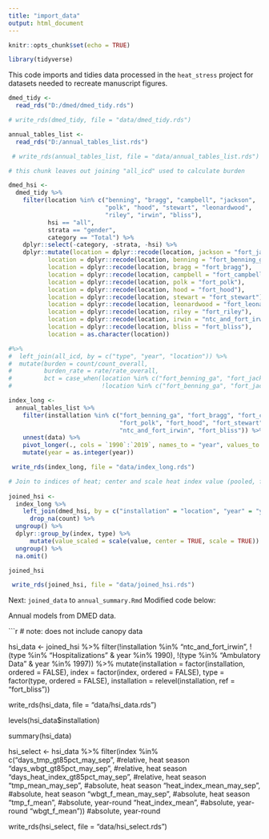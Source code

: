 ```yaml
---
title: "import_data"
output: html_document
---
```


```r
knitr::opts_chunk$set(echo = TRUE)

library(tidyverse)
```

This code imports and tidies data processed in the `heat_stress` project for datasets needed to recreate manuscript figures.


```r

dmed_tidy <- 
  read_rds("D:/dmed/dmed_tidy.rds")

# write_rds(dmed_tidy, file = "data/dmed_tidy.rds")

annual_tables_list <- 
  read_rds("D:/annual_tables_list.rds")

 # write_rds(annual_tables_list, file = "data/annual_tables_list.rds")


```




```r

# this chunk leaves out joining "all_icd" used to calculate burden

dmed_hsi <-
  dmed_tidy %>% 
    filter(location %in% c("benning", "bragg", "campbell", "jackson",
                           "polk", "hood", "stewart", "leonardwood", 
                           "riley", "irwin", "bliss"),
           hsi == "all",
           strata == "gender",
           category == "Total") %>% 
    dplyr::select(-category, -strata, -hsi) %>% 
    dplyr::mutate(location = dplyr::recode(location, jackson = "fort_jackson"),
           location = dplyr::recode(location, benning = "fort_benning_ga"),                 
           location = dplyr::recode(location, bragg = "fort_bragg"),
           location = dplyr::recode(location, campbell = "fort_campbell"),
           location = dplyr::recode(location, polk = "fort_polk"),
           location = dplyr::recode(location, hood = "fort_hood"),
           location = dplyr::recode(location, stewart = "fort_stewart"),
           location = dplyr::recode(location, leonardwood = "fort_leonard_wood"),
           location = dplyr::recode(location, riley = "fort_riley"),
           location = dplyr::recode(location, irwin = "ntc_and_fort_irwin"),
           location = dplyr::recode(location, bliss = "fort_bliss"),
           location = as.character(location)) 

#%>% 
#  left_join(all_icd, by = c("type", "year", "location")) %>% 
#  mutate(burden = count/count_overall,
#         burden_rate = rate/rate_overall,
#         bct = case_when(location %in% c("fort_benning_ga", "fort_jackson", "fort_leonard_wood") ~ 1,
#                         !location %in% c("fort_benning_ga", "fort_jackson", "fort_leonard_wood") ~ 0)) 

```


```r

index_long <- 
  annual_tables_list %>% 
    filter(installation %in% c("fort_benning_ga", "fort_bragg", "fort_campbell", "fort_jackson",
                               "fort_polk", "fort_hood", "fort_stewart", "fort_leonard_wood", "fort_riley",
                               "ntc_and_fort_irwin", "fort_bliss")) %>% 
    unnest(data) %>% 
    pivot_longer(., cols = `1990`:`2019`, names_to = "year", values_to = "value") %>% 
    mutate(year = as.integer(year)) 

 write_rds(index_long, file = "data/index_long.rds")

```



```r

# Join to indices of heat; center and scale heat index value (pooled, for each index/type - pooled over all included locations and years)  
  
joined_hsi <-
  index_long %>% 
    left_join(dmed_hsi, by = c("installation" = "location", "year" = "year")) %>% 
      drop_na(count) %>% 
  ungroup() %>% 
  dplyr::group_by(index, type) %>% 
      mutate(value_scaled = scale(value, center = TRUE, scale = TRUE)) %>% 
  ungroup() %>% 
  na.omit()

joined_hsi

 write_rds(joined_hsi, file = "data/joined_hsi.rds")
```
Next: `joined_data` to `annual_summary.Rmd`
Modified code below:


Annual models from DMED data.

```r

# note: does not include canopy data

hsi_data <-
  joined_hsi %>% 
    filter(!installation %in% "ntc_and_fort_irwin",
           !(type %in% "Hospitalizations" & year %in% 1990),
           !(type %in% "Ambulatory Data" & year %in% 1997)) %>% 
    mutate(installation = factor(installation, ordered = FALSE),
         index = factor(index, ordered = FALSE),
         type = factor(type, ordered = FALSE),
         installation = relevel(installation, ref = "fort_bliss"))

 write_rds(hsi_data, file = "data/hsi_data.rds")

levels(hsi_data$installation)

summary(hsi_data)


hsi_select <- hsi_data %>% 
  filter(index %in% c("days_tmp_gt85pct_may_sep",              #relative, heat season
                      "days_wbgt_gt85pct_may_sep",             #relative, heat season
                      "days_heat_index_gt85pct_may_sep",       #relative, heat season
                      "tmp_mean_may_sep",                      #absolute, heat season
                      "heat_index_mean_may_sep",               #absolute, heat season
                      "wbgt_f_mean_may_sep",                   #absolute, heat season
                      "tmp_f_mean",                            #absolute, year-round
                      "heat_index_mean",                       #absolute, year-round
                      "wbgt_f_mean"))                          #absolute, year-round


 write_rds(hsi_select, file = "data/hsi_select.rds")
